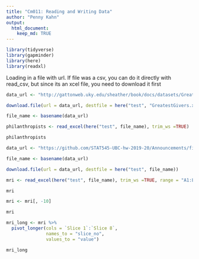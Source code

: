 ```yaml
---
title: "Cm011: Reading and Writing Data"
author: "Penny Kahn"
output: 
  html_document:
    keep_md: TRUE
---
```


```r
library(tidyverse)
library(gapminder)
library(here)
library(readxl)
```

Loading in a file with url. If file was a csv, you can do it directly with read_csv, but since its an xcel file, you need to download it first
```r
data_url <- "http://gattonweb.uky.edu/sheather/book/docs/datasets/GreatestGivers.xls"

download.file(url = data_url, destfile = here("test", "GreatestGivers.xls"))

file_name <- basename(data_url)

philanthropists <- read_excel(here("test", file_name), trim_ws =TRUE)

philanthropists
```

```r
data_url <- "https://github.com/STAT545-UBC-hw-2019-20/Announcements/files/3703782/Firas-MRI.xlsx"

file_name <- basename(data_url)

download.file(url = data_url, destfile = here("test", file_name))

mri <- read_excel(here("test", file_name), trim_ws =TRUE, range = "A1:L12")

mri
```

```r
mri <- mri[, -10]

mri
```

```r
mri_long <- mri %>% 
  pivot_longer(cols = `Slice 1`:`Slice 8`,
               names_to = "slice_no",
               values_to = "value")

mri_long
```








